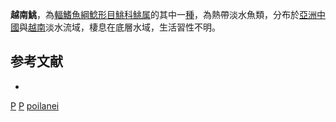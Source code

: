 {{Speciesbox 
| genus = Pareuchiloglanis
| species = poilanei
| status = LC
| status_system = IUCN3.1  
| authority = [[Pellegrin|Pellegrin]], 1936
| synonyms = 
}}
'''越南鮡'''，為[[輻鰭魚綱|輻鰭魚綱]][[鯰形目|鯰形目]][[鮡科|鮡科]][[鮡属|鮡属]]的其中一[[種|種]]，為熱帶淡水魚類，分布於[[亞洲|亞洲]][[中國|中國]]與[[越南|越南]]淡水流域，棲息在底層水域，生活習性不明。

==参考文献==
*{{FishBase_species|genus=Pareuchiloglanis|species=poilanei|year=2015|month=3}}

{{Taxonbar}}

[[Category:1936年描述的鱼类|P]]
[[Category:IUCN红色名录无危物种|P]]
[[Category:鮡属|poilanei]]